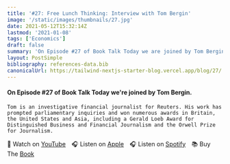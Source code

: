 ```yaml
---
title: '#27: Free Lunch Thinking: Interview with Tom Bergin'
image: '/static/images/thumbnails/27.jpg'
date: 2021-05-12T15:32:14Z
lastmod: '2021-01-08'
tags: ['Economics']
draft: false
summary: 'On Episode #27 of Book Talk Today we are joined by Tom Bergin. Tom is an investigative financial journalist for Reuters. His work has prompted parliamentary inquiries and won numerous awards in Britain, the United States and Asia, including a Gerald Loeb Award for Distinguished Business and Financial Journalism and the Orwell Prize for Journalism. '
layout: PostSimple
bibliography: references-data.bib
canonicalUrl: https://tailwind-nextjs-starter-blog.vercel.app/blog/27/
---
```


#### On Episode #27 of Book Talk Today we're joined by Tom Bergin.

    Tom is an investigative financial journalist for Reuters. His work has prompted parliamentary inquiries and won numerous awards in Britain, the United States and Asia, including a Gerald Loeb Award for Distinguished Business and Financial Journalism and the Orwell Prize for Journalism.

🎥&nbsp;Watch on [YouTube]&emsp;🎧&nbsp;Listen on [Apple]&emsp;🎧&nbsp;Listen on [Spotify]&emsp;📚&nbsp;Buy The [Book]&emsp;

[youtube]: https://youtu.be/EqUv_PyCf8k
[apple]: https://podcasts.apple.com/gb/podcast/27-free-lunch-thinking-interview-with-tom-bergin/id1525619296?i=1000521450081
[spotify]: https://open.spotify.com/episode/1bMPq1ApG9vk8yLrPxdfHZ?si=jFV0Xnn7TEuVvnGhs3nw8A
[book]: https://amzn.to/3tox0pQ
